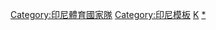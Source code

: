 {{Navbox
| name   = 印尼體育國家隊
| title  = {{flagicon|IDN}}[[印尼]][[國家隊|體育國家隊]]
| state     = {{{state|autocollapse}}}
|listclass = hlist

|list1 =
* [[A1印尼隊|A1 GP]]
* [[印尼國家羽球隊|羽球]]
* [[印尼國家棒球隊|棒球]]
* 籃球
** [[印尼國家男子籃球隊|男子]]
** [[印尼國家女子籃球隊|女子]]
* [[印尼國家沙灘足球隊|沙灘足球]]
* [[印尼國家板球隊|板球]]
* 足球
** [[印尼國家男子足球隊|男子]]
** [[印尼國家U23足球隊|U-23]]
** [[印尼國家U21足球隊|U-21]]
** [[印尼國家U19足球隊|U-19]]
** [[印尼國家U17足球隊|U-17]]
** [[印尼國家U15足球隊|U-15]]
** [[Deportivo Indonesia|SAD]]
** [[印尼國家女子足球隊|女子]]
* [[印尼國家五人制足球隊|五人制足球]]
* 橄欖球
** [[印尼國家橄欖球隊|男子]]
** [[印尼國家七人制橄欖球隊|M7]]
* 網球
** [[印尼台維斯盃代表隊|男子]]
** [[印尼聯邦盃代表隊|女子]]
* [[印尼國家男子排球隊|排球]]
}}</div></div><includeonly>[[Category:印尼體育國家隊]]</includeonly>
<noinclude>
{{collapsible option}}
[[Category:印尼模板]]
[[Category:印尼體育導航模板|K]]
[[Category:印尼體育國家隊|*]]
</noinclude>